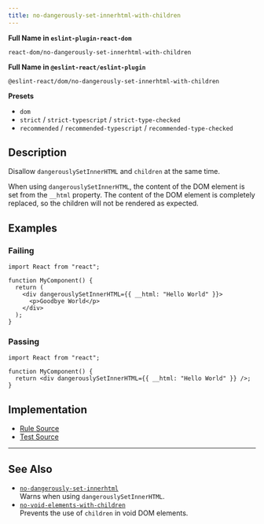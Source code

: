 ```yaml
---
title: no-dangerously-set-innerhtml-with-children
---
```


**Full Name in `eslint-plugin-react-dom`**

```plain copy
react-dom/no-dangerously-set-innerhtml-with-children
```

**Full Name in `@eslint-react/eslint-plugin`**

```plain copy
@eslint-react/dom/no-dangerously-set-innerhtml-with-children
```

**Presets**

- `dom`
- `strict` / `strict-typescript` / `strict-type-checked`
- `recommended` / `recommended-typescript` / `recommended-type-checked`

## Description

Disallow `dangerouslySetInnerHTML` and `children` at the same time.

When using `dangerouslySetInnerHTML`, the content of the DOM element is set from the `__html` property. The content of the DOM element is completely replaced, so the children will not be rendered as expected.

## Examples

### Failing

```tsx
import React from "react";

function MyComponent() {
  return (
    <div dangerouslySetInnerHTML={{ __html: "Hello World" }}>
      <p>Goodbye World</p>
    </div>
  );
}
```

### Passing

```tsx
import React from "react";

function MyComponent() {
  return <div dangerouslySetInnerHTML={{ __html: "Hello World" }} />;
}
```

## Implementation

- [Rule Source](https://github.com/Rel1cx/eslint-react/tree/main/packages/plugins/eslint-plugin-react-dom/src/rules/no-dangerously-set-innerhtml-with-children.ts)
- [Test Source](https://github.com/Rel1cx/eslint-react/tree/main/packages/plugins/eslint-plugin-react-dom/src/rules/no-dangerously-set-innerhtml-with-children.spec.ts)

---

## See Also

- [`no-dangerously-set-innerhtml`](./dom-no-dangerously-set-innerhtml)\
  Warns when using `dangerouslySetInnerHTML`.
- [`no-void-elements-with-children`](./dom-no-void-elements-with-children)\
  Prevents the use of `children` in void DOM elements.
